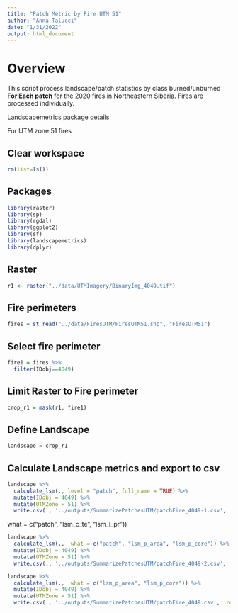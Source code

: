 ```yaml
---
title: "Patch Metric by Fire UTM 51"
author: "Anna Talucci"
date: "1/31/2022"
output: html_document
---
```

# Overview

This script process landscape/patch statistics by class burned/unburned **For Each patch** for the 2020 fires in Northeastern Siberia. Fires are processed individually.


[Landscapemetrics package details](https://cran.r-project.org/web/packages/landscapemetrics/landscapemetrics.pdf)

For UTM zone 51 fires

## Clear workspace
```r
rm(list=ls()) 
```

## Packages
```r
library(raster)
library(sp)
library(rgdal)
library(ggplot2)
library(sf)
library(landscapemetrics)
library(dplyr)
```

## Raster
```r
r1 <- raster("../data/UTMImagery/BinaryImg_4049.tif")
```

## Fire perimeters 
```r
fires = st_read("../data/FiresUTM/FiresUTM51.shp", "FiresUTM51")
```

## Select fire perimeter
```r
fire1 = fires %>%
  filter(IDobj==4049)
```

## Limit Raster to Fire perimeter
```r
crop_r1 = mask(r1, fire1)
```

## Define Landscape
```r
landscape = crop_r1
```

## Calculate Landscape metrics and export to csv
```r
landscape %>% 
  calculate_lsm(., level = "patch", full_name = TRUE) %>% 
  mutate(IDobj = 4049) %>% 
  mutate(UTMZone = 51) %>%
  write.csv(., '../outputs/SummarizePatchesUTM/patchFire_4049-1.csv',  row.names = FALSE)
```

 what = c("patch", "lsm_c_te", "lsm_l_pr"))
```r
landscape %>% 
  calculate_lsm(.,  what = c("patch", "lsm_p_area", "lsm_p_core")) %>% 
  mutate(IDobj = 4049) %>% 
  mutate(UTMZone = 51) %>%
  write.csv(., '../outputs/SummarizePatchesUTM/patchFire_4049-2.csv',  row.names = FALSE)
```

```r
landscape %>% 
  calculate_lsm(.,  what = c("lsm_p_area", "lsm_p_core")) %>% 
  mutate(IDobj = 4049) %>% 
  mutate(UTMZone = 51) %>%
  write.csv(., '../outputs/SummarizePatchesUTM/patchFire_4049.csv',  row.names = FALSE)
```